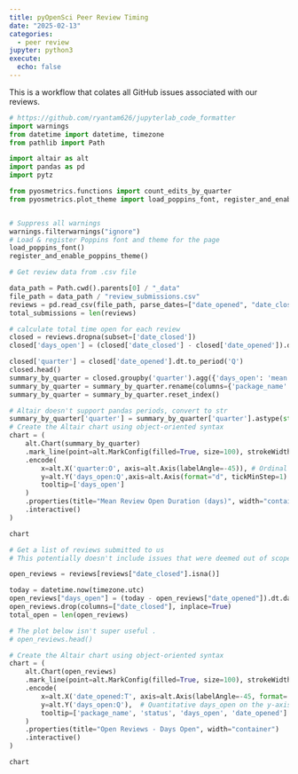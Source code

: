 ```yaml
---
title: pyOpenSci Peer Review Timing
date: "2025-02-13"
categories: 
  - peer review
jupyter: python3
execute:
  echo: false
---
```


This is a workflow that colates all GitHub issues associated with our reviews. 


```python
# https://github.com/ryantam626/jupyterlab_code_formatter
import warnings
from datetime import datetime, timezone
from pathlib import Path

import altair as alt
import pandas as pd
import pytz

from pyosmetrics.functions import count_edits_by_quarter
from pyosmetrics.plot_theme import load_poppins_font, register_and_enable_poppins_theme


# Suppress all warnings
warnings.filterwarnings("ignore")
# Load & register Poppins font and theme for the page
load_poppins_font()
register_and_enable_poppins_theme()
```


```python
# Get review data from .csv file

data_path = Path.cwd().parents[0] / "_data" 
file_path = data_path / "review_submissions.csv"
reviews = pd.read_csv(file_path, parse_dates=["date_opened", "date_closed"])
total_submissions = len(reviews)
```


```python
# calculate total time open for each review
closed = reviews.dropna(subset=['date_closed'])
closed['days_open'] = (closed['date_closed'] - closed['date_opened']).dt.days

closed['quarter'] = closed['date_opened'].dt.to_period('Q')
closed.head()
summary_by_quarter = closed.groupby('quarter').agg({'days_open': 'mean', 'package_name': 'count'})
summary_by_quarter = summary_by_quarter.rename(columns={'package_name': 'count'})
summary_by_quarter = summary_by_quarter.reset_index() 
```


```python
# Altair doesn't support pandas periods, convert to str
summary_by_quarter['quarter'] = summary_by_quarter['quarter'].astype(str)
# Create the Altair chart using object-oriented syntax
chart = (
    alt.Chart(summary_by_quarter)
    .mark_line(point=alt.MarkConfig(filled=True, size=100), strokeWidth=1)
    .encode(
        x=alt.X('quarter:O', axis=alt.Axis(labelAngle=-45)), # Ordinal quarter on the x-axis
        y=alt.Y('days_open:Q',axis=alt.Axis(format="d", tickMinStep=1) ),  # Quantitative days_open on the y-axis
        tooltip=['days_open']
    )
    .properties(title="Mean Review Open Duration (days)", width="container")
    .interactive()
)

chart
```


```python
# Get a list of reviews submitted to us
# This potentially doesn't include issues that were deemed out of scope...

open_reviews = reviews[reviews["date_closed"].isna()]

today = datetime.now(timezone.utc)
open_reviews["days_open"] = (today - open_reviews["date_opened"]).dt.days
open_reviews.drop(columns=["date_closed"], inplace=True)
total_open = len(open_reviews)
```


```python
# The plot below isn't super useful .
# open_reviews.head()
```


```python

# Create the Altair chart using object-oriented syntax
chart = (
    alt.Chart(open_reviews)
    .mark_line(point=alt.MarkConfig(filled=True, size=100), strokeWidth=0)
    .encode(
        x=alt.X('date_opened:T', axis=alt.Axis(labelAngle=-45, format='%Y-%m-%d')), # Ordinal quarter on the x-axis
        y=alt.Y('days_open:Q'),  # Quantitative days_open on the y-axis
        tooltip=['package_name', 'status', 'days_open', 'date_opened']
    )
    .properties(title="Open Reviews - Days Open", width="container")
    .interactive()
)

chart
```

